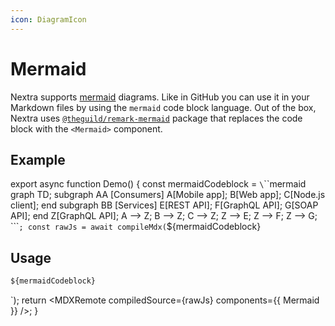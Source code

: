 ```yaml
---
icon: DiagramIcon
---
```



# Mermaid

Nextra supports [mermaid](https://mermaid.js.org) diagrams. Like in GitHub you
can use it in your Markdown files by using the `mermaid` code block language.
Out of the box, Nextra uses
[`@theguild/remark-mermaid`](https://npmjs.com/package/@theguild/remark-mermaid)
package that replaces the code block with the `<Mermaid>` component.

## Example

<Demo />

export async function Demo() {
  const mermaidCodeblock = `\`\`\`mermaid
graph TD;
subgraph AA [Consumers]
A[Mobile app];
B[Web app];
C[Node.js client];
end
subgraph BB [Services]
E[REST API];
F[GraphQL API];
G[SOAP API];
end
Z[GraphQL API];
A --> Z;
B --> Z;
C --> Z;
Z --> E;
Z --> F;
Z --> G;
\`\`\``;
  const rawJs = await compileMdx(`${mermaidCodeblock}
## Usage
~~~md filename="Markdown"
${mermaidCodeblock}
~~~
`);
  return <MDXRemote compiledSource={rawJs} components={{ Mermaid }} />;
}
